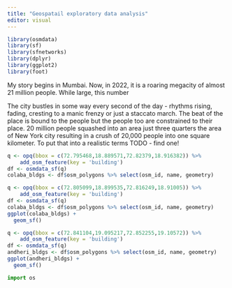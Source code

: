 ```yaml
---
title: "Geospatail exploratory data analysis"
editor: visual
---
```


```r
library(osmdata)
library(sf)
library(sfnetworks)
library(dplyr)
library(ggplot2)
library(foot)
```

My story begins in Mumbai. Now, in 2022, it is a roaring megacity of almost 21 million people. While large, this number

The city bustles in some way every second of the day - rhythms rising, fading, cresting to a manic frenzy or just a staccato march. The beat of the place is bound to the people but the people too are constrained to their place. 20 million people squashed into an area just three quarters the area of New York city resulting in a crush of 20,000 people into one square kilometer. To put that into a realistic terms TODO - find one!

```r
q <- opq(bbox = c(72.795468,18.889571,72.82379,18.916382)) %>%
    add_osm_feature(key = 'building')
df <- osmdata_sf(q)
colaba_bldgs <- df$osm_polygons %>% select(osm_id, name, geometry)
```

```r
q <- opq(bbox = c(72.805099,18.899535,72.816249,18.91005)) %>%
    add_osm_feature(key = 'building')
df <- osmdata_sf(q)
colaba_bldgs <- df$osm_polygons %>% select(osm_id, name, geometry)
ggplot(colaba_bldgs) + 
  geom_sf()
```

```r
q <- opq(bbox = c(72.841104,19.095217,72.852255,19.10572)) %>%
    add_osm_feature(key = 'building')
df <- osmdata_sf(q)
andheri_bldgs <- df$osm_polygons %>% select(osm_id, name, geometry)
ggplot(andheri_bldgs) + 
  geom_sf()
```

```python
import os

```
